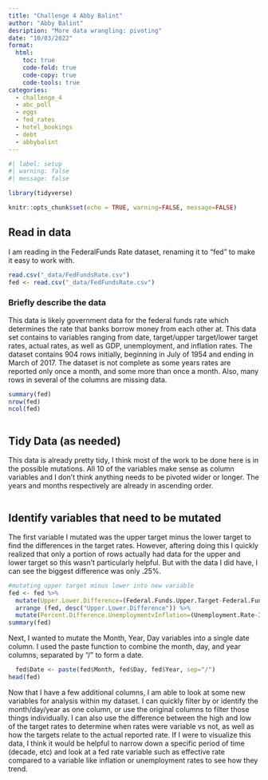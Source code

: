 ```yaml
---
title: "Challenge 4 Abby Balint"
author: "Abby Balint"
desription: "More data wrangling: pivoting"
date: "10/03/2022"
format:
  html:
    toc: true
    code-fold: true
    code-copy: true
    code-tools: true
categories:
  - challenge_4
  - abc_poll
  - eggs
  - fed_rates
  - hotel_bookings
  - debt
  - abbybalint
---
```


```r
#| label: setup
#| warning: false
#| message: false

library(tidyverse)

knitr::opts_chunk$set(echo = TRUE, warning=FALSE, message=FALSE)
```

## Read in data

I am reading in the FederalFunds Rate dataset, renaming it to "fed" to make it easy to work with.

```r
read.csv("_data/FedFundsRate.csv")
fed <- read.csv("_data/FedFundsRate.csv")

```

### Briefly describe the data
This data is likely government data for the federal funds rate which determines the rate that banks borrow money from each other at. This data set contains to variables ranging from date, target/upper target/lower target rates, actual rates, as well as GDP, unemployment, and inflation rates. The dataset contains 904 rows initially, beginning in July of 1954 and ending in March of 2017. The dataset is not complete as some years rates are reported only once a month, and some more than once a month. Also, many rows in several of the columns are missing data.
```r
summary(fed)
nrow(fed)
ncol(fed)
```
```r

```

## Tidy Data (as needed)

This data is already pretty tidy, I think most of the work to be done here is in the possible mutations. All 10 of the variables make sense as column variables and I don't think anything needs to be pivoted wider or longer. The years and months respectively are already in ascending order.

```r


```


## Identify variables that need to be mutated

The first variable I mutated was the upper target minus the lower target to find the differences in the target rates. However, aftering doing this I quickly realized that only a portion of rows actually had data for the upper and lower target so this wasn't particularly helpful. But with the data I did have, I can see the biggest difference was only .25%.

```r
#mutating upper target minus lower into new variable
fed <- fed %>%
  mutate(Upper.Lower.Difference=(Federal.Funds.Upper.Target-Federal.Funds.Lower.Target)) %>%
  arrange (fed, desc("Upper.Lower.Difference")) %>%
  mutate(Percent.Difference.UnemploymentvInflation=(Unemployment.Rate-Inflation.Rate))
summary(fed)
```

Next, I wanted to mutate the Month, Year, Day variables into a single date column. I used the paste function to combine the month, day, and year columns, separated by "/" to form a date.
```r
  fed$Date <- paste(fed$Month, fed$Day, fed$Year, sep="/")
head(fed)
```
Now that I have a few additional columns, I am able to look at some new variables for analysis within my dataset. I can quickly filter by or identify the month/day/year as one column, or use the original columns to filter those things individually. I can also use the difference between the high and low of the target rates to determine when rates were variable vs not, as well as how the targets relate to the actual reported rate. If I were to visualize this data, I think it would be helpful to narrow down a specific period of time (decade, etc) and look at a fed rate variable such as effective rate compared to a variable like inflation or unemployment rates to see how they trend. 
